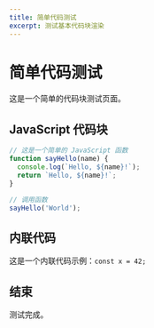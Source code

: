 ```yaml
---
title: 简单代码测试
excerpt: 测试基本代码块渲染
---
```


# 简单代码测试

这是一个简单的代码块测试页面。

## JavaScript 代码块

```javascript
// 这是一个简单的 JavaScript 函数
function sayHello(name) {
  console.log(`Hello, ${name}!`);
  return `Hello, ${name}!`;
}

// 调用函数
sayHello('World');
```

## 内联代码

这是一个内联代码示例：`const x = 42;`

## 结束

测试完成。
